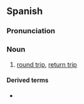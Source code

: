==Spanish==

===Pronunciation===
{{es-IPA}}

===Noun===
{{es-noun|m}}

# [[round trip]], [[return trip]]
#: {{ux|es|Un billete de '''ida y vuelta'''.|A [[return ticket|'''return''' ticket]].|inline=1}}

====Derived terms====
*{{l|es|eliminatoria de ida y vuelta}}